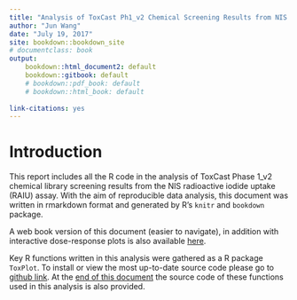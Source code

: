 ```yaml
---
title: "Analysis of ToxCast Ph1_v2 Chemical Screening Results from NIS RAIU bioassay in R"
author: "Jun Wang"
date: "July 19, 2017"
site: bookdown::bookdown_site
# documentclass: book
output: 
    bookdown::html_document2: default
    bookdown::gitbook: default
    # bookdown::pdf_book: default
    # bookdown::html_book: default
    
link-citations: yes
---
```


# Introduction
This report includes all the R code in the analysis of ToxCast Phase 1_v2 chemical library screening results from the NIS radioactive iodide uptake (RAIU) assay. With the aim of reproducible data analysis, this document was written in rmarkdown format and generated by R's `knitr` and `bookdown` package. 

A web book version of this document (easier to navigate), in addition with interactive dose-response plots is also available [here](https://github.com/njekin/NIS-RAIU-assay-ToxCast-Phase1_v2-screening-analysis).  


Key R functions written in this analysis were gathered as a R package `ToxPlot`. To install or view the most up-to-date source code please go to [github link](http://). At the [end of this document](#source) the source code of these functions used in this analysis is also provided.
  

